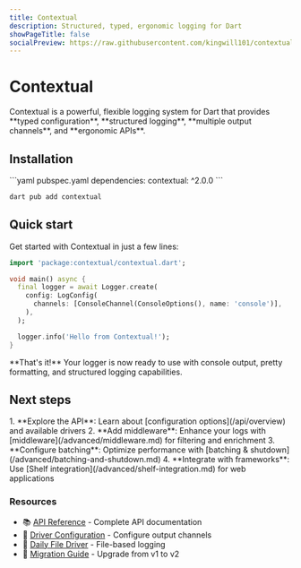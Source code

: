 ```yaml
---
title: Contextual
description: Structured, typed, ergonomic logging for Dart
showPageTitle: false
socialPreview: https://raw.githubusercontent.com/kingwill101/contextual/main/screenshot.png
---
```


# Contextual

<Info>
Contextual is a powerful, flexible logging system for Dart that provides **typed configuration**, **structured logging**, **multiple output channels**, and **ergonomic APIs**.
</Info>

## Installation

<CodeGroup>
```yaml pubspec.yaml
dependencies:
  contextual: ^2.0.0
```

```bash Terminal
dart pub add contextual
```
</CodeGroup>

## Quick start

Get started with Contextual in just a few lines:

```dart
import 'package:contextual/contextual.dart';

void main() async {
  final logger = await Logger.create(
    config: LogConfig(
      channels: [ConsoleChannel(ConsoleOptions(), name: 'console')],
    ),
  );

  logger.info('Hello from Contextual!');
}
```

<Info>
**That's it!** Your logger is now ready to use with console output, pretty formatting, and structured logging capabilities.
</Info>

## Next steps

<Steps>
1. **Explore the API**: Learn about [configuration options](/api/overview) and available drivers
2. **Add middleware**: Enhance your logs with [middleware](/advanced/middleware.md) for filtering and enrichment
3. **Configure batching**: Optimize performance with [batching & shutdown](/advanced/batching-and-shutdown.md)
4. **Integrate with frameworks**: Use [Shelf integration](/advanced/shelf-integration.md) for web applications
</Steps>

### Resources

- 📚 [API Reference](/api/overview) - Complete API documentation
- 🔧 [Driver Configuration](/api/drivers/configuration.md) - Configure output channels
- 📁 [Daily File Driver](/api/drivers/daily-file.md) - File-based logging
- 🔄 [Migration Guide](/migration/v2.md) - Upgrade from v1 to v2
